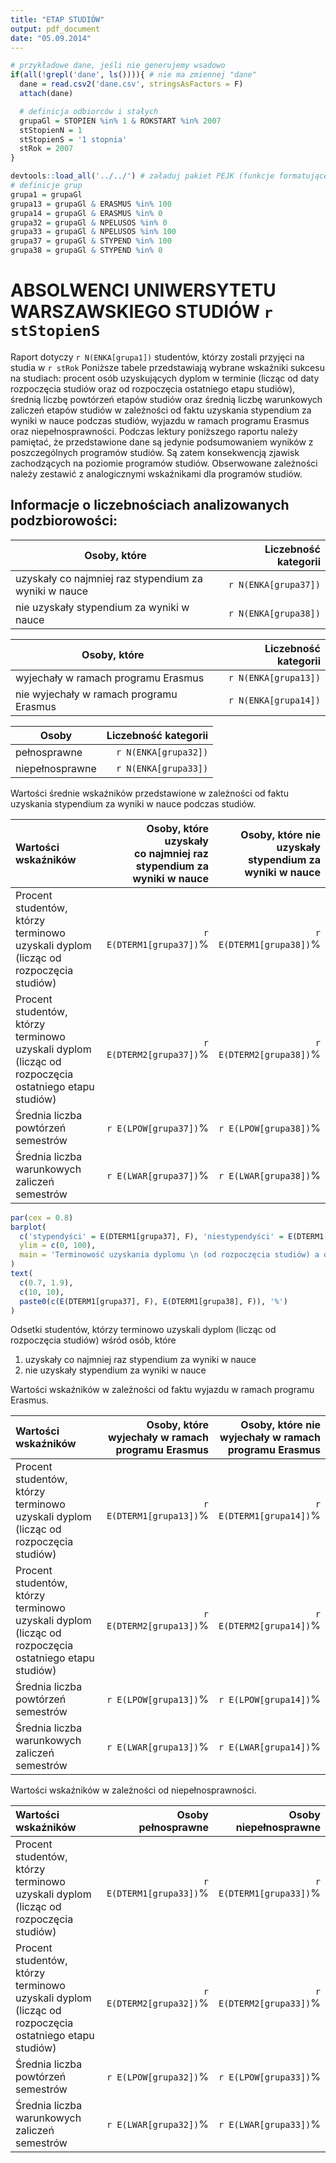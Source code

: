 ```yaml
---
title: "ETAP STUDIÓW"
output: pdf_document
date: "05.09.2014"
---
```


```r
# przykładowe dane, jeśli nie generujemy wsadowo
if(all(!grepl('dane', ls()))){ # nie ma zmiennej "dane"
  dane = read.csv2('dane.csv', stringsAsFactors = F)
  attach(dane)

  # definicja odbiorców i stałych
  grupaGl = STOPIEN %in% 1 & ROKSTART %in% 2007
  stStopienN = 1
  stStopienS = '1 stopnia'
  stRok = 2007
}
```

```r
devtools::load_all('../../') # załaduj pakiet PEJK (funkcje formatujące)
# definicje grup
grupa1 = grupaGl
grupa13 = grupaGl & ERASMUS %in% 100
grupa14 = grupaGl & ERASMUS %in% 0
grupa32 = grupaGl & NPELUSOS %in% 0
grupa33 = grupaGl & NPELUSOS %in% 100
grupa37 = grupaGl & STYPEND %in% 100
grupa38 = grupaGl & STYPEND %in% 0
```

# ABSOLWENCI UNIWERSYTETU WARSZAWSKIEGO STUDIÓW `r stStopienS`

Raport dotyczy `r N(ENKA[grupa1])` studentów, którzy zostali przyjęci na studia w `r stRok`
Poniższe tabele przedstawiają wybrane wskaźniki sukcesu na studiach: procent osób uzyskujących dyplom w terminie (licząc od daty rozpoczęcia studiów oraz od rozpoczęcia ostatniego etapu studiów), średnią liczbę powtórzeń etapów studiów oraz średnią liczbę warunkowych zaliczeń etapów studiów w zależności od faktu uzyskania stypendium za wyniki w nauce podczas studiów, wyjazdu w ramach programu Erasmus oraz niepełnosprawności.
Podczas lektury poniższego raportu należy pamiętać, że przedstawione dane są jedynie podsumowaniem wyników z poszczególnych programów studiów. Są zatem konsekwencją zjawisk zachodzących na poziomie programów studiów. Obserwowane zależności należy zestawić z analogicznymi wskaźnikami dla programów studiów.

## Informacje o liczebnościach analizowanych podzbiorowości:

Osoby, które                                          | Liczebność kategorii
------------------------------------------------------|--------------------------:
uzyskały co najmniej raz stypendium za wyniki w nauce | `r N(ENKA[grupa37])`
nie uzyskały stypendium za wyniki w nauce             | `r N(ENKA[grupa38])`

Osoby, które                            | Liczebność kategorii
----------------------------------------|--------------------------:
wyjechały w ramach programu Erasmus     | `r N(ENKA[grupa13])`
nie wyjechały w ramach programu Erasmus | `r N(ENKA[grupa14])`

Osoby           | Liczebność kategorii
----------------|--------------------------:
pełnosprawne    | `r N(ENKA[grupa32])`
niepełnosprawne | `r N(ENKA[grupa33])`

Wartości średnie wskaźników przedstawione w zależności od faktu uzyskania stypendium za wyniki w nauce podczas studiów.

------------------------------------------------------------------------------------------------------------------------
Wartości wskaźników                                              Osoby, które uzyskały         Osoby, które nie uzyskały 
                                                       co&nbsp;najmniej raz stypendium                        stypendium
                                                                za wyniki w&nbsp;nauce            za wyniki w&nbsp;nauce
---------------------------------------------------- --------------------------------- ---------------------------------
Procent studentów, którzy terminowo uzyskali dyplom            `r E(DTERM1[grupa37])`%           `r E(DTERM1[grupa38])`%
(licząc od rozpoczęcia studiów)        

Procent studentów, którzy terminowo uzyskali dyplom            `r E(DTERM2[grupa37])`%           `r E(DTERM2[grupa38])`%
(licząc od rozpoczęcia ostatniego etapu studiów) 

Średnia liczba powtórzeń semestrów                               `r E(LPOW[grupa37])`%             `r E(LPOW[grupa38])`%

Średnia liczba warunkowych zaliczeń semestrów                    `r E(LWAR[grupa37])`%             `r E(LWAR[grupa38])`%
------------------------------------------------------------------------------------------------------------------------

```r
par(cex = 0.8)
barplot(
  c('stypendyści' = E(DTERM1[grupa37], F), 'niestypendyści' = E(DTERM1[grupa38], F)),
  ylim = c(0, 100), 
  main = 'Terminowość uzyskania dyplomu \n (od rozpoczęcia studiów) a otrzymywanie stypendium'
)
text(
  c(0.7, 1.9),
  c(10, 10),
  paste0(c(E(DTERM1[grupa37], F), E(DTERM1[grupa38], F)), '%')
)
```

Odsetki studentów, którzy terminowo uzyskali dyplom (licząc od rozpoczęcia studiów) wśród osób, które

1. uzyskały co najmniej raz stypendium za wyniki w nauce
2. nie uzyskały stypendium za wyniki w nauce

Wartości wskaźników w zależności od faktu wyjazdu w ramach programu Erasmus.

------------------------------------------------------------------------------------------------------------------------
Wartości wskaźników                                             Osoby, które wyjechały        Osoby, które nie wyjechały
                                                        w&nbsp;ramach programu Erasmus    w&nbsp;ramach programu Erasmus
---------------------------------------------------- --------------------------------- ---------------------------------
Procent studentów, którzy terminowo uzyskali dyplom            `r E(DTERM1[grupa13])`%           `r E(DTERM1[grupa14])`%
(licząc od rozpoczęcia studiów)        

Procent studentów, którzy terminowo uzyskali dyplom            `r E(DTERM2[grupa13])`%           `r E(DTERM2[grupa14])`%
(licząc od rozpoczęcia ostatniego etapu studiów) 

Średnia liczba powtórzeń semestrów                               `r E(LPOW[grupa13])`%             `r E(LPOW[grupa14])`%

Średnia liczba warunkowych zaliczeń semestrów                    `r E(LWAR[grupa13])`%             `r E(LWAR[grupa14])`%
------------------------------------------------------------------------------------------------------------------------

Wartości wskaźników w zależności od niepełnosprawności.

------------------------------------------------------------------------------------------------------------------------
Wartości wskaźników                                                 Osoby pełnosprawne             Osoby niepełnosprawne
---------------------------------------------------- --------------------------------- ---------------------------------
Procent studentów, którzy terminowo uzyskali dyplom            `r E(DTERM1[grupa33])`%           `r E(DTERM1[grupa33])`%
(licząc od rozpoczęcia studiów)        

Procent studentów, którzy terminowo uzyskali dyplom            `r E(DTERM2[grupa32])`%           `r E(DTERM2[grupa33])`%
(licząc od rozpoczęcia ostatniego etapu studiów) 

Średnia liczba powtórzeń semestrów                               `r E(LPOW[grupa32])`%             `r E(LPOW[grupa33])`%

Średnia liczba warunkowych zaliczeń semestrów                    `r E(LWAR[grupa32])`%             `r E(LWAR[grupa33])`%
------------------------------------------------------------------------------------------------------------------------
